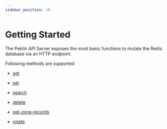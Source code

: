 ```yaml
---
sidebar_position: 10
---
```


# Getting Started

The Pektin API Server exposes the most basic functions to mutate the Redis database via an HTTP endpoint.

Following methods are supported

-   [get](./methods#get)
-   [set](./methods#set)
-   [search](./methods#search)
-   [delete](./methods#delete)

-   [get-zone-records](./methods#get-zone-records)
-   [rotate](./methods#rotate)
